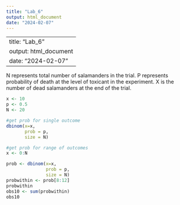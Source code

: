 ```yaml
---
title: "Lab_6"
output: html_document
date: "2024-02-07"
---
```


---
title: "Lab_6"
output: html_document
date: "2024-02-07"
---

N represents total number of salamanders in the trial. P represents probability of death at the level of toxicant in the experiment. X is the number of dead salamanders at the end of the trial. 
```r
x <- 10
p <- 0.5
N <- 20

#get prob for single outcome
dbinom(x=x,
       prob = p,
       size = N)

#get prob for range of outcomes
x <- 0:N

prob <- dbinom(x=x,
               prob = p,
               size = N)
probwithin <- prob[8:12]
probwithin
obs10 <- sum(probwithin)
obs10


```